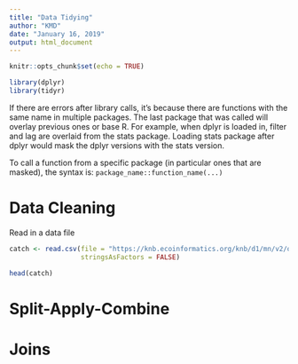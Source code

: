 ```yaml
---
title: "Data Tidying"
author: "KMD"
date: "January 16, 2019"
output: html_document
---
```


```r
knitr::opts_chunk$set(echo = TRUE)
```

```r
library(dplyr)
library(tidyr)
```
If there are errors after library calls, it's because there are functions with the same name in multiple packages.  The last package that was called will overlay previous ones or base R.  For example, when dplyr is loaded in, filter and lag are overlaid from the stats package.  Loading stats package after dplyr would mask the dplyr versions with the stats version.

To call a function from a specific package (in particular ones that are masked), the syntax is: `package_name::function_name(...)`

# Data Cleaning

Read in a data file

```r
catch <- read.csv(file = "https://knb.ecoinformatics.org/knb/d1/mn/v2/object/df35b.302.1", 
                  stringsAsFactors = FALSE)

head(catch)
```


# Split-Apply-Combine

# Joins